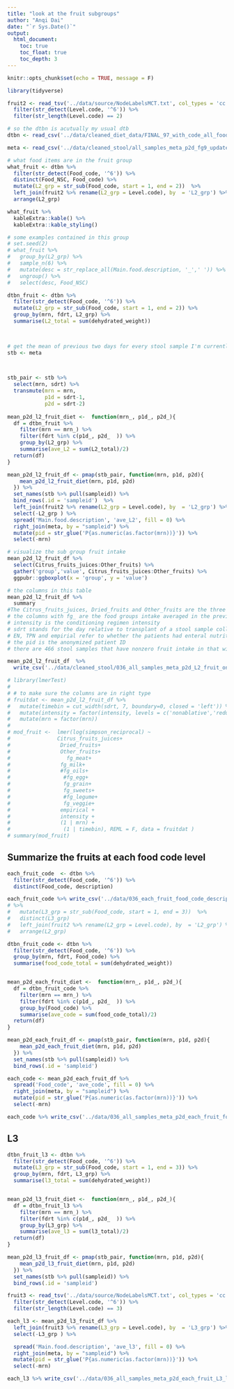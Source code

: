 ```yaml
---
title: "look at the fruit subgroups"
author: "Anqi Dai"
date: "`r Sys.Date()`"
output:
  html_document:
    toc: true
    toc_float: true
    toc_depth: 3
---
```


```r
knitr::opts_chunk$set(echo = TRUE, message = F)
```

```r
library(tidyverse)
```

```r
fruit2 <- read_tsv('../data/source/NodeLabelsMCT.txt', col_types = 'cc')  %>% 
  filter(str_detect(Level.code, '^6')) %>% 
  filter(str_length(Level.code) == 2)

# so the dtbn is acutually my usual dtb 
dtbn <- read_csv('../data/cleaned_diet_data/FINAL_97_with_code_all_foods_drt_with_EN_finalized.csv')

meta <- read_csv('../data/cleaned_stool/all_samples_meta_p2d_fg9_updated.csv')
```
```r
# what food items are in the fruit group
what_fruit <- dtbn %>% 
  filter(str_detect(Food_code, '^6')) %>% 
  distinct(Food_NSC, Food_code) %>% 
  mutate(L2_grp = str_sub(Food_code, start = 1, end = 2))  %>% 
  left_join(fruit2 %>% rename(L2_grp = Level.code), by  = 'L2_grp') %>% 
  arrange(L2_grp)

what_fruit %>%
  kableExtra::kable() %>%
  kableExtra::kable_styling()


```


```r
# some examples contained in this group 
# set.seed(2)
# what_fruit %>% 
#   group_by(L2_grp) %>% 
#   sample_n(6) %>% 
#   mutate(desc = str_replace_all(Main.food.description, '_',' ')) %>% 
#   ungroup() %>% 
#   select(desc, Food_NSC)
```

```r
dtbn_fruit <- dtbn %>% 
  filter(str_detect(Food_code, '^6')) %>% 
  mutate(L2_grp = str_sub(Food_code, start = 1, end = 2)) %>% 
  group_by(mrn, fdrt, L2_grp) %>% 
  summarise(L2_total = sum(dehydrated_weight))


  
# get the mean of previous two days for every stool sample I'm currently using
stb <- meta


  
stb_pair <- stb %>%  
  select(mrn, sdrt) %>% 
  transmute(mrn = mrn,
            p1d = sdrt-1,
            p2d = sdrt-2) 
 
mean_p2d_l2_fruit_diet <-  function(mrn_, p1d_, p2d_){
  df = dtbn_fruit %>% 
    filter(mrn == mrn_) %>% 
    filter(fdrt %in% c(p1d_, p2d_  )) %>% 
    group_by(L2_grp) %>% 
    summarise(ave_L2 = sum(L2_total)/2)
  return(df)
}

mean_p2d_l2_fruit_df <- pmap(stb_pair, function(mrn, p1d, p2d){
    mean_p2d_l2_fruit_diet(mrn, p1d, p2d)
  }) %>% 
  set_names(stb %>% pull(sampleid)) %>% 
  bind_rows(.id = 'sampleid')  %>% 
  left_join(fruit2 %>% rename(L2_grp = Level.code), by  = 'L2_grp') %>% 
  select(-L2_grp ) %>% 
  spread('Main.food.description', 'ave_L2', fill = 0) %>% 
  right_join(meta, by = "sampleid") %>% 
  mutate(pid = str_glue('P{as.numeric(as.factor(mrn))}')) %>% 
  select(-mrn)

# visualize the sub group fruit intake
mean_p2d_l2_fruit_df %>% 
  select(Citrus_fruits_juices:Other_fruits) %>% 
  gather('group','value', Citrus_fruits_juices:Other_fruits) %>% 
  ggpubr::ggboxplot(x = 'group', y = 'value')

# the columns in this table 
mean_p2d_l2_fruit_df %>% 
  summary
#The Citrus_fruits_juices, Dried_fruits and Other_fruits are the three sub groups of fruits observed in the data and the value is the previous two days average of a collected stool sample
# the columns with fg_ are the food groups intake averaged in the previous two days
# intensity is the conditioning regimen intensity
# sdrt stands for the day relative to transplant of a stool sample collection
# EN, TPN and empirial refer to whether the patients had enteral nutrition of parenteral nutrition in the previous two days or had any empirical abx in the prior two days
# the pid is the anonymized patient ID
# there are 466 stool samples that have nonzero fruit intake in that window and the remaining ones didn't 

```

```r
mean_p2d_l2_fruit_df  %>% 
  write_csv('../data/cleaned_stool/036_all_samples_meta_p2d_L2_fruit_only.csv')
```

```r
# library(lmerTest)
# 
# # to make sure the columns are in right type
# fruitdat <- mean_p2d_l2_fruit_df %>% 
#   mutate(timebin = cut_width(sdrt, 7, boundary=0, closed = 'left')) %>% 
#   mutate(intensity = factor(intensity, levels = c('nonablative','reduced','ablative'))) %>% 
#   mutate(mrn = factor(mrn))
# 
# mod_fruit <-  lmer(log(simpson_reciprocal) ~ 
#               Citrus_fruits_juices+
#                Dried_fruits+
#                Other_fruits+
#                  fg_meat+
#                fg_milk+
#                #fg_oils+
#                 #fg_egg+ 
#                 fg_grain+
#                 fg_sweets+  
#                 #fg_legume+
#                 fg_veggie+
#                empirical + 
#                intensity + 
#                (1 | mrn) +
#                 (1 | timebin), REML = F, data = fruitdat )
# summary(mod_fruit)
```

## Summarize the fruits at each food code level

```r
each_fruit_code  <- dtbn %>% 
  filter(str_detect(Food_code, '^6')) %>% 
  distinct(Food_code, description) 

each_fruit_code %>% write_csv('../data/036_each_fruit_food_code_description.csv')
# %>% 
#   mutate(L3_grp = str_sub(Food_code, start = 1, end = 3))  %>% 
#   distinct(L3_grp)
#   left_join(fruit2 %>% rename(L2_grp = Level.code), by  = 'L2_grp') %>% 
#   arrange(L2_grp)

dtbn_fruit_code <- dtbn %>% 
  filter(str_detect(Food_code, '^6')) %>% 
  group_by(mrn, fdrt, Food_code) %>% 
  summarise(food_code_total = sum(dehydrated_weight))


mean_p2d_each_fruit_diet <-  function(mrn_, p1d_, p2d_){
  df = dtbn_fruit_code %>% 
    filter(mrn == mrn_) %>% 
    filter(fdrt %in% c(p1d_, p2d_  )) %>% 
    group_by(Food_code) %>% 
    summarise(ave_code = sum(food_code_total)/2)
  return(df)
}

mean_p2d_each_fruit_df <- pmap(stb_pair, function(mrn, p1d, p2d){
    mean_p2d_each_fruit_diet(mrn, p1d, p2d)
  }) %>% 
  set_names(stb %>% pull(sampleid)) %>% 
  bind_rows(.id = 'sampleid')

each_code <- mean_p2d_each_fruit_df %>% 
  spread('Food_code', 'ave_code', fill = 0) %>% 
  right_join(meta, by = "sampleid") %>% 
  mutate(pid = str_glue('P{as.numeric(as.factor(mrn))}')) %>% 
  select(-mrn)

each_code %>% write_csv('../data/036_all_samples_meta_p2d_each_fruit_food_code.csv')
```

## L3

```r
dtbn_fruit_l3 <- dtbn %>% 
  filter(str_detect(Food_code, '^6')) %>% 
  mutate(L3_grp = str_sub(Food_code, start = 1, end = 3)) %>% 
  group_by(mrn, fdrt, L3_grp) %>% 
  summarise(l3_total = sum(dehydrated_weight))


mean_p2d_l3_fruit_diet <-  function(mrn_, p1d_, p2d_){
  df = dtbn_fruit_l3 %>% 
    filter(mrn == mrn_) %>% 
    filter(fdrt %in% c(p1d_, p2d_  )) %>% 
    group_by(L3_grp) %>% 
    summarise(ave_l3 = sum(l3_total)/2)
  return(df)
}

mean_p2d_l3_fruit_df <- pmap(stb_pair, function(mrn, p1d, p2d){
    mean_p2d_l3_fruit_diet(mrn, p1d, p2d)
  }) %>% 
  set_names(stb %>% pull(sampleid)) %>% 
  bind_rows(.id = 'sampleid')

fruit3 <- read_tsv('../data/source/NodeLabelsMCT.txt', col_types = 'cc')  %>% 
  filter(str_detect(Level.code, '^6')) %>% 
  filter(str_length(Level.code) == 3)

each_l3 <- mean_p2d_l3_fruit_df %>% 
  left_join(fruit3 %>% rename(L3_grp = Level.code), by  = 'L3_grp') %>% 
  select(-L3_grp ) %>% 

  spread('Main.food.description', 'ave_l3', fill = 0) %>% 
  right_join(meta, by = "sampleid") %>% 
  mutate(pid = str_glue('P{as.numeric(as.factor(mrn))}')) %>% 
  select(-mrn)

each_l3 %>% write_csv('../data/036_all_samples_meta_p2d_each_fruit_L3_level.csv')
```

